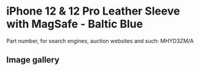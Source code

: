 
# iPhone 12 & 12 Pro Leather Sleeve with MagSafe - Baltic Blue

Part number, for search engines, auction websites and such: MHYD3ZM/A

## Image gallery

<div style={{ width: '100%', maxWidth: '768px' }}>
<GalleryComponent
    images={[
      {
        original: "/everysource/MHYD3.webp",
        thumbnail: "/everypreview/MHYD3.webp",
      },
      {
        original: "/everysource/MHYD3_AV1.webp",
        thumbnail: "/everypreview/MHYD3_AV1.webp",
      },
      {
        original: "/everysource/MHYD3_AV2.webp",
        thumbnail: "/everypreview/MHYD3_AV2.webp",
      },
      {
        original: "/everysource/MHYD3_AV3.webp",
        thumbnail: "/everypreview/MHYD3_AV3.webp",
      }
    ]}
  />
</div>